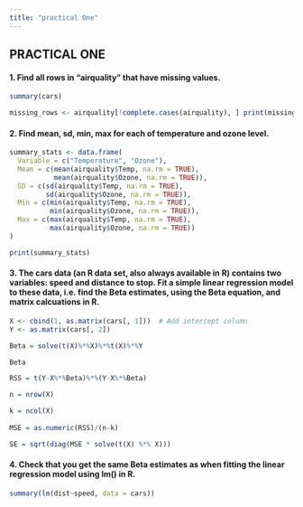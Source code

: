 ```yaml
---
title: "practical One"
---
```


## PRACTICAL ONE

#### 1. Find all rows in “airquality” that have missing values.

```r

summary(cars)

missing_rows <- airquality[!complete.cases(airquality), ] print(missing_rows)

```

#### 2. Find mean, sd, min, max for each of temperature and ozone level.

```r

summary_stats <- data.frame(
  Variable = c("Temperature", "Ozone"),
  Mean = c(mean(airquality$Temp, na.rm = TRUE), 
           mean(airquality$Ozone, na.rm = TRUE)),
  SD = c(sd(airquality$Temp, na.rm = TRUE), 
         sd(airquality$Ozone, na.rm = TRUE)),
  Min = c(min(airquality$Temp, na.rm = TRUE), 
          min(airquality$Ozone, na.rm = TRUE)),
  Max = c(max(airquality$Temp, na.rm = TRUE), 
          max(airquality$Ozone, na.rm = TRUE))
)

print(summary_stats)

```

#### 3. The cars data (an R data set, also always available in R) contains two variables: speed and distance to stop. Fit a simple linear regression model to these data, i.e. find the Beta estimates, using the Beta equation, and matrix calcuations in R.

```r

X <- cbind(1, as.matrix(cars[, 1]))  # Add intercept column
Y <- as.matrix(cars[, 2])

Beta = solve(t(X)%*%X)%*%t(X)%*%Y

Beta

RSS = t(Y-X%*%Beta)%*%(Y-X%*%Beta)

n = nrow(X)

k = ncol(X)
  
MSE = as.numeric(RSS)/(n-k)

SE = sqrt(diag(MSE * solve(t(X) %*% X)))

```

#### 4. Check that you get the same Beta estimates as when fitting the linear regression model using lm() in R.

```r

summary(lm(dist~speed, data = cars))

```
